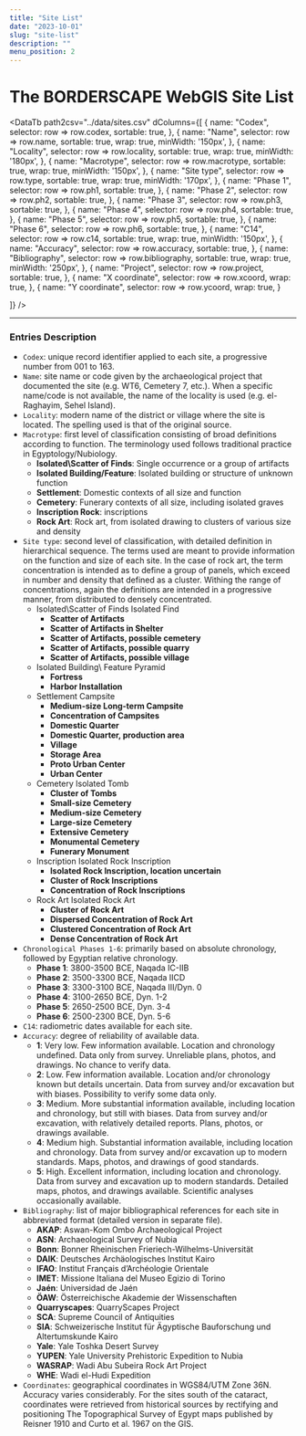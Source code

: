 ```yaml
---
title: "Site List"
date: "2023-10-01"
slug: "site-list"
description: ""
menu_position: 2
---
```



# The BORDERSCAPE WebGIS Site List

<DataTb
  path2csv="../data/sites.csv"
  dColumns={[
    {
      name: "Codex",
      selector: row => row.codex,
      sortable: true,
    },
    {
      name: "Name",
      selector: row => row.name,
      sortable: true,
      wrap: true,
      minWidth: '150px',
    },
    {
      name: "Locality",
      selector: row => row.locality,
      sortable: true,
      wrap: true,
      minWidth: '180px',
    },
    {
      name: "Macrotype",
      selector: row => row.macrotype,
      sortable: true,
      wrap: true,
      minWidth: '150px',
    },
    {
      name: "Site type",
      selector: row => row.type,
      sortable: true,
      wrap: true,
      minWidth: '170px',
    },
    {
      name: "Phase 1",
      selector: row => row.ph1,
      sortable: true,
    },
    {
      name: "Phase 2",
      selector: row => row.ph2,
      sortable: true,
    },
    {
      name: "Phase 3",
      selector: row => row.ph3,
      sortable: true,
    },
    {
      name: "Phase 4",
      selector: row => row.ph4,
      sortable: true,
    },
    {
      name: "Phase 5",
      selector: row => row.ph5,
      sortable: true,
    },
    {
      name: "Phase 6",
      selector: row => row.ph6,
      sortable: true,
    },
    {
      name: "C14",
      selector: row => row.c14,
      sortable: true,
      wrap: true,
      minWidth: '150px',    },
    {
      name: "Accuracy",
      selector: row => row.accuracy,
      sortable: true,
    },
    {
      name: "Bibliography",
      selector: row => row.bibliography,
      sortable: true,
      wrap: true,
      minWidth: '250px',
    },
    {
      name: "Project",
      selector: row => row.project,
      sortable: true,
    },
    {
      name: "X coordinate",
      selector: row => row.xcoord,
      wrap: true,
    },
    {
      name: "Y coordinate",
      selector: row => row.ycoord,
      wrap: true,
    }
    
  ]}
/>

---

### Entries Description

- `Codex`: unique record identifier applied to each site, a progressive number from 001 to 163. 
- `Name`: site name or code given by the archaeological project that documented the site (e.g. WT6, Cemetery 7, etc.). When a specific name/code is not available, the name of the locality is used (e.g. el-Raghayim, Sehel Island).
- `Locality`: modern name of the district or village where the site is located. The spelling used is that of the original source. 
- `Macrotype`: first level of classification consisting of broad definitions according to function. The terminology used follows traditional practice in Egyptology/Nubiology.
  - **Isolated\Scatter of Finds**: Single occurrence or a group of artifacts
  - **Isolated Building/Feature**: Isolated building or structure of unknown function
  - **Settlement**: Domestic contexts of all size and function  
  - **Cemetery**: Funerary contexts of all size, including isolated graves
  - **Inscription Rock**: inscriptions
  - **Rock Art**: Rock art, from isolated drawing to clusters of various size and density 
- `Site type`: second level of classification, with detailed definition in hierarchical sequence. The terms used are meant to provide information on the function and size of each site. In the case of rock art, the term concentration is intended as to define a group of panels, which exceed in number and density that defined as a cluster. Withing the range of concentrations, again the definitions are intended in a progressive manner, from distributed to densely concentrated. 
  - Isolated\Scatter of Finds Isolated Find 
    - **Scatter of Artifacts**
    - **Scatter of Artifacts in Shelter**
    - **Scatter of Artifacts, possible cemetery**
    - **Scatter of Artifacts, possible quarry**
    - **Scatter of Artifacts, possible village**
  - Isolated Building\ Feature Pyramid 
    - **Fortress**
    - **Harbor Installation**
  - Settlement Campsite
    - **Medium-size Long-term Campsite**
    - **Concentration of Campsites**
    - **Domestic Quarter**
    - **Domestic Quarter, production area**
    - **Village**
    - **Storage Area**
    - **Proto Urban Center**
    - **Urban Center**
  - Cemetery Isolated Tomb 
    - **Cluster of Tombs**
    - **Small-size Cemetery**
    - **Medium-size Cemetery**
    - **Large-size Cemetery**
    - **Extensive Cemetery**
    - **Monumental Cemetery**
    - **Funerary Monument**
  - Inscription Isolated Rock Inscription
    - **Isolated Rock Inscription, location uncertain**
    - **Cluster of Rock Inscriptions**
    - **Concentration of Rock Inscriptions**
  - Rock Art Isolated Rock Art 
    - **Cluster of Rock Art**
    - **Dispersed Concentration of Rock Art**
    - **Clustered Concentration of Rock Art**
    - **Dense Concentration of Rock Art**
- `Chronological Phases 1-6`: primarily based on absolute chronology, followed by Egyptian relative chronology. 
  - **Phase 1**: 3800-3500 BCE, Naqada IC-IIB
  - **Phase 2**: 3500-3300 BCE, Naqada IICD
  - **Phase 3**: 3300-3100 BCE, Naqada III/Dyn. 0
  - **Phase 4**: 3100-2650 BCE, Dyn. 1-2
  - **Phase 5**: 2650-2500 BCE, Dyn. 3-4
  - **Phase 6**: 2500-2300 BCE, Dyn. 5-6
- `C14`: radiometric dates available for each site.
- `Accuracy`: degree of reliability of available data.
  - **1**: Very low. Few information available. Location and chronology undefined. Data only from survey. Unreliable plans, photos, and drawings. No chance to verify data.
  - **2**: Low. Few information available. Location and/or chronology known but details uncertain. Data from survey and/or excavation but with biases. Possibility to verify some data only. 
  - **3**: Medium. More substantial information available, including location and chronology, but still with biases. Data from survey and/or excavation, with relatively detailed reports. Plans, photos, or drawings available.
  - **4**: Medium high. Substantial information available, including location and chronology. Data from survey and/or excavation up to modern standards. Maps, photos, and drawings of good standards. 
  - **5**: High. Excellent information, including location and chronology. Data from survey and excavation up to modern standards. Detailed maps, photos, and drawings available. Scientific analyses occasionally available.
- `Bibliography`: list of major bibliographical references for each site in abbreviated format (detailed version in separate file).
  - **AKAP**: Aswan-Kom Ombo Archaeological Project
  - **ASN**: Archaeological Survey of Nubia
  - **Bonn**: Bonner Rheinischen Frieriech-Wilhelms-Universität
  - **DAIK**: Deutsches Archäologisches Institut Kairo
  - **IFAO**: Institut Français d’Archéologie Orientale
  - **IMET**: Missione Italiana del Museo Egizio di Torino
  - **Jaén**: Universidad de Jaén
  - **ÖAW**: Österreichische Akademie der Wissenschaften
  - **Quarryscapes**: QuarryScapes Project
  - **SCA**: Supreme Council of Antiquities
  - **SIA**: Schweizerische Institut für Ägyptische Bauforschung und Altertumskunde Kairo
  - **Yale**: Yale Toshka Desert Survey
  - **YUPEN**: Yale University Prehistoric Expedition to Nubia
  - **WASRAP**: Wadi Abu Subeira Rock Art Project
  - **WHE**: Wadi el-Hudi Expedition
- `Coordinates`: geographical coordinates in WGS84/UTM Zone 36N. Accuracy varies considerably. For the sites south of the cataract, coordinates were retrieved from historical sources by rectifying and positioning The Topographical Survey of Egypt maps published by Reisner 1910 and Curto et al. 1967 on the GIS. 
